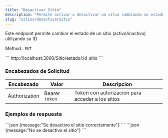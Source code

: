 ```yaml
---
title: "Desactivar Sitio"
description: "Permite activar o desactivar un sitio cambiando su estado."
slug: "sitios/desactivarSitio"
---
```


Este endpoint permite cambiar el estado de un sitio (activo/inactivo) utilizando su ID.

Method : `PUT`

<Tabs>
  <TabItem label="Endpoint">
  ```
  http://localhost:3000/Sitio/estado/:id_sitio
  ```
  </TabItem>
</Tabs>


<h3>Encabezados de Solicitud</h3>

| Encabezado | Valor | Descripcion
|----------|-------| -------
| Authorization |  Bearer `token` | Token con autorizacion para acceder a los sitios



<h3>Ejemplos de respuesta</h3>

<Tabs>
  <TabItem label="Status 200">
  ```json
  {message:"Se desactivo el sitio correctamente"}
  ```
  </TabItem>

  <TabItem label="Status 400">
  ```json
  {message:"No se desactivo el sitio"}
  ```
  </TabItem>
</Tabs>

